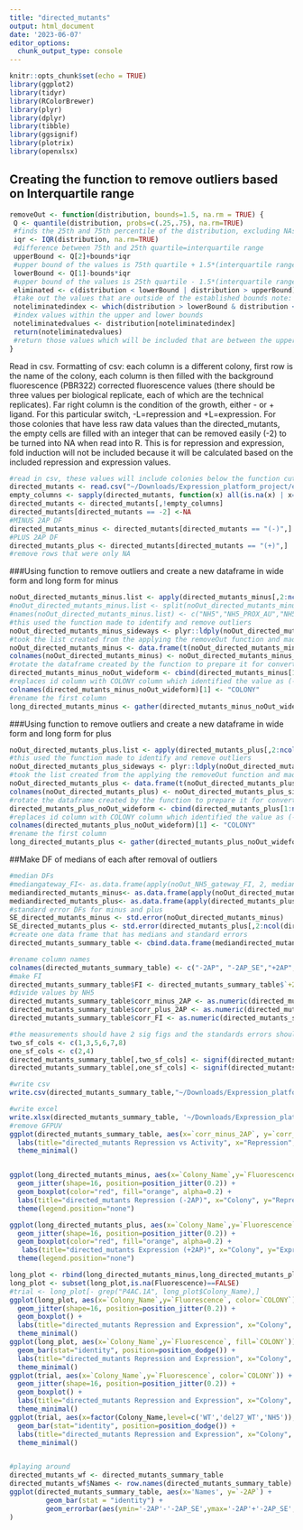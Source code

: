 ```yaml
---
title: "directed_mutants"
output: html_document
date: '2023-06-07'
editor_options: 
  chunk_output_type: console
---
```


```r
knitr::opts_chunk$set(echo = TRUE)
library(ggplot2)
library(tidyr)
library(RColorBrewer)
library(plyr)
library(dplyr)
library(tibble)
library(ggsignif)
library(plotrix)
library(openxlsx)
```

## Creating the function to remove outliers based on Interquartile range
```r
removeOut <- function(distribution, bounds=1.5, na.rm = TRUE) {
 Q <- quantile(distribution, probs=c(.25,.75), na.rm=TRUE) 
 #finds the 25th and 75th percentile of the distribution, excluding NAs
 iqr <- IQR(distribution, na.rm=TRUE)
 #difference between 75th and 25th quartile=interquartile range
 upperBound <- Q[2]+bounds*iqr
 #upper bound of the values is 75th quartile + 1.5*(interquartile range) note: that 1.5 can be varied by changing bound
 lowerBound <- Q[1]-bounds*iqr
 #upper bound of the values is 25th quartile - 1.5*(interquartile range)
 eliminated <- c(distribution < lowerBound | distribution > upperBound)
 #take out the values that are outside of the established bounds note: that 1.5 can be varied by changing bound
 noteliminatedindex <- which(distribution > lowerBound & distribution < upperBound)
 #index values within the upper and lower bounds
 noteliminatedvalues <- distribution[noteliminatedindex]
 return(noteliminatedvalues)
 #return those values which will be included that are between the upper and lower bounds 
}
```

Read in csv.
Formatting of csv: each column is a different colony, first row is the name of the colony, each column is then filled with the background fluorescence (PBR322) corrected fluorescence values (there should be three values per biological replicate, each of which are the technical replicates). Far right column is the condition of the growth, either - or + ligand. For this particular switch, -L=repression and +L=expression. For those colonies that have less raw data values than the directed_mutants, the empty cells are filled with an integer that can be removed easily (-2) to be turned into NA when read into R. 
This is for repression and expression, fold induction will not be included because it will be calculated based on the included repression and expression values.
```r
#read in csv, these values will include colonies below the function cut off which has been defined here as 2.0
directed_mutants <- read.csv("~/Downloads/Expression_platform_project/expression_platform_files/directed_mutants.csv", header=T)
empty_columns <- sapply(directed_mutants, function(x) all(is.na(x) | x==""))
directed_mutants <- directed_mutants[,!empty_columns]
directed_mutants[directed_mutants == -2] <-NA
#MINUS 2AP DF
directed_mutants_minus <- directed_mutants[directed_mutants == "(-)",]
#PLUS 2AP DF
directed_mutants_plus <- directed_mutants[directed_mutants == "(+)",]
#remove rows that were only NA 
```

###Using function to remove outliers and create a new dataframe in wide form and long form for minus
```r
noOut_directed_mutants_minus.list <- apply(directed_mutants_minus[,2:ncol(directed_mutants_minus)], 2, removeOut, na.rm=TRUE)
#noOut_directed_mutants_minus.list <- split(noOut_directed_mutants_minus.list, seq(ncol(noOut_directed_mutants_minus.list)))
#names(noOut_directed_mutants_minus.list) <- c("NH5","NH5_PROX_AU","NH5_DIST_AU","NH5_Cminus1_A")
#this used the function made to identify and remove outliers 
noOut_directed_mutants_minus_sideways <- plyr::ldply(noOut_directed_mutants_minus.list, rbind)
#took the list created from the applying the removeOut function and made it into a dataframe 
noOut_directed_mutants_minus <- data.frame(t(noOut_directed_mutants_minus_sideways[-1]))
colnames(noOut_directed_mutants_minus) <- noOut_directed_mutants_minus_sideways[,1]
#rotate the dataframe created by the function to prepare it for converting to long form 
directed_mutants_minus_noOut_wideform <- cbind(directed_mutants_minus[1:nrow(noOut_directed_mutants_minus),1], noOut_directed_mutants_minus[,1:ncol(noOut_directed_mutants_minus)])
#replaces id column with COLONY column which identified the value as (-) or (+)
colnames(directed_mutants_minus_noOut_wideform)[1] <- "COLONY"
#rename the first column 
long_directed_mutants_minus <- gather(directed_mutants_minus_noOut_wideform, Colony_Name, Fluorescence, -COLONY)
```

###Using function to remove outliers and create a new dataframe in wide form and long form for plus
```r

noOut_directed_mutants_plus.list <- apply(directed_mutants_plus[,2:ncol(directed_mutants_plus)], 2, removeOut, na.rm=TRUE)
#this used the function made to identify and remove outliers 
noOut_directed_mutants_plus_sideways <- plyr::ldply(noOut_directed_mutants_plus.list, rbind)
#took the list created from the applying the removeOut function and made it into a dataframe 
noOut_directed_mutants_plus <- data.frame(t(noOut_directed_mutants_plus_sideways[-1]))
colnames(noOut_directed_mutants_plus) <- noOut_directed_mutants_plus_sideways[,1]
#rotate the dataframe created by the function to prepare it for converting to long form 
directed_mutants_plus_noOut_wideform <- cbind(directed_mutants_plus[1:nrow(noOut_directed_mutants_plus),1], noOut_directed_mutants_plus[,1:ncol(noOut_directed_mutants_plus)])
#replaces id column with COLONY column which identified the value as (-) or (+)
colnames(directed_mutants_plus_noOut_wideform)[1] <- "COLONY"
#rename the first column 
long_directed_mutants_plus <- gather(directed_mutants_plus_noOut_wideform, Colony_Name, Fluorescence, -COLONY)
```

##Make DF of medians of each after removal of outliers 
```r
#median DFs
#mediangateway_FI<- as.data.frame(apply(noOut_NH5_gateway_FI, 2, median, na.rm=TRUE))
mediandirected_mutants_minus<- as.data.frame(apply(noOut_directed_mutants_minus, 2, median, na.rm=TRUE))
mediandirected_mutants_plus<- as.data.frame(apply(directed_mutants_plus[,2:ncol(directed_mutants_plus)], 2, median, na.rm=TRUE))
#standard error DFs for minus and plus
SE_directed_mutants_minus <- std.error(noOut_directed_mutants_minus)
SE_directed_mutants_plus <- std.error(directed_mutants_plus[,2:ncol(directed_mutants_plus)])
#create one data frame that has medians and standard errors
directed_mutants_summary_table <- cbind.data.frame(mediandirected_mutants_minus, SE_directed_mutants_minus, mediandirected_mutants_plus, SE_directed_mutants_plus)

#rename column names
colnames(directed_mutants_summary_table) <- c("-2AP", "-2AP_SE","+2AP", "+2AP_SE")
#make FI
directed_mutants_summary_table$FI <- directed_mutants_summary_table$`+2AP` / directed_mutants_summary_table$`-2AP`
#divide values by NH5
directed_mutants_summary_table$corr_minus_2AP <- as.numeric(directed_mutants_summary_table$'-2AP')/directed_mutants_summary_table[c("NH5"),c("-2AP")]
directed_mutants_summary_table$corr_plus_2AP <- as.numeric(directed_mutants_summary_table$'+2AP')/directed_mutants_summary_table[c("NH5"),c("+2AP")]
directed_mutants_summary_table$corr_FI <- as.numeric(directed_mutants_summary_table$FI)/directed_mutants_summary_table[c("NH5"),c("FI")]

#the measurements should have 2 sig figs and the standards errors should have 1 sig fig
two_sf_cols <- c(1,3,5,6,7,8)
one_sf_cols <- c(2,4)
directed_mutants_summary_table[,two_sf_cols] <- signif(directed_mutants_summary_table[,two_sf_cols],2)
directed_mutants_summary_table[,one_sf_cols] <- signif(directed_mutants_summary_table[,one_sf_cols],1)

#write csv
write.csv(directed_mutants_summary_table,"~/Downloads/Expression_platform_project/expression_platform_files/analysis/output_files/directed_mutants/directed_mutants_summary_table.csv", row.names = TRUE)

#write excel
write.xlsx(directed_mutants_summary_table, '~/Downloads/Expression_platform_project/expression_platform_files/analysis/output_files/directed_mutants/directed_mutants_summary_table.xlsx', rowNames = TRUE)
#remove GFPUV
ggplot(directed_mutants_summary_table, aes(x=`corr_minus_2AP`, y=`corr_FI`))+ geom_point(size=2, alpha=1, show.legend = FALSE)+
  labs(title="directed_mutants Repression vs Activity", x="Repression", y="Fold Induction")+
  theme_minimal()


ggplot(long_directed_mutants_minus, aes(x=`Colony_Name`,y=`Fluorescence`)) + 
  geom_jitter(shape=16, position=position_jitter(0.2)) +
  geom_boxplot(color="red", fill="orange", alpha=0.2) +
  labs(title="directed_mutants Repression (-2AP)", x="Colony", y="Repression")+
  theme(legend.position="none")

ggplot(long_directed_mutants_plus, aes(x=`Colony_Name`,y=`Fluorescence`)) + 
  geom_jitter(shape=16, position=position_jitter(0.2)) +
  geom_boxplot(color="red", fill="orange", alpha=0.2) +
   labs(title="directed_mutants Expression (+2AP)", x="Colony", y="Expression")+
  theme(legend.position="none")
```

```r
long_plot <- rbind(long_directed_mutants_minus,long_directed_mutants_plus)
long_plot <- subset(long_plot,is.na(Fluorescence)==FALSE)
#trial <- long_plot[- grep("P4AC.1A", long_plot$Colony_Name),]
ggplot(long_plot, aes(x=`Colony_Name`,y=`Fluorescence`, color=`COLONY`)) + 
  geom_jitter(shape=16, position=position_jitter(0.2)) +
  geom_boxplot() +
  labs(title="directed_mutants Repression and Expression", x="Colony", y="Fluorescence")+
  theme_minimal()
ggplot(long_plot, aes(x=`Colony_Name`,y=`Fluorescence`, fill=`COLONY`)) +
  geom_bar(stat="identity", position=position_dodge()) +
  labs(title="directed_mutants Repression and Expression", x="Colony", y="Fluorescence")+
  theme_minimal()
ggplot(trial, aes(x=`Colony_Name`,y=`Fluorescence`, color=`COLONY`)) + 
  geom_jitter(shape=16, position=position_jitter(0.2)) +
  geom_boxplot() +
  labs(title="directed_mutants Repression and Expression", x="Colony", y="Fluorescence")+
  theme_minimal()
ggplot(trial, aes(x=factor(Colony_Name,level=c('WT','del27_WT','NH5')),y=`Fluorescence`, fill=`COLONY`)) +
  geom_bar(stat="identity", position=position_dodge()) +
  labs(title="directed_mutants Repression and Expression", x="Colony", y="Fluorescence")+
  theme_minimal()


#playing around
directed_mutants_wf <- directed_mutants_summary_table
directed_mutants_wf$Names <- row.names(directed_mutants_summary_table)
ggplot(directed_mutants_summary_table, aes(x='Names', y=`-2AP`) +
         geom_bar(stat = "identity") +
         geom_errorbar(aes(ymin='-2AP'-'-2AP_SE',ymax='-2AP'+'-2AP_SE',))
)
```


